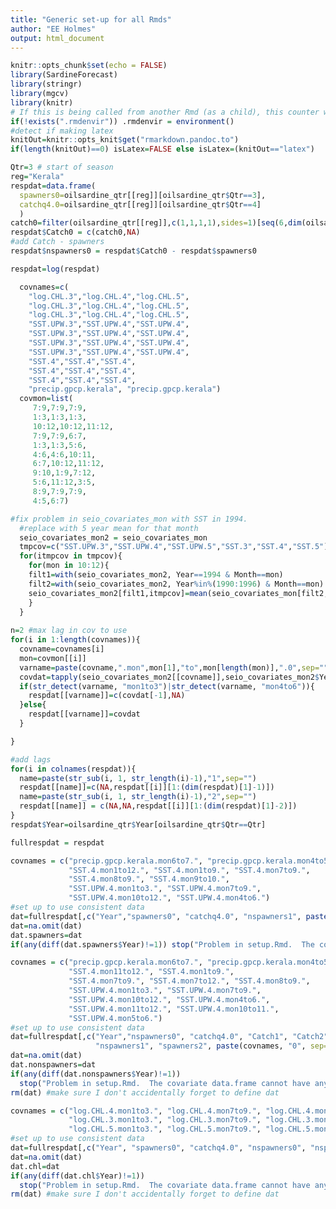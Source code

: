 ```yaml
---
title: "Generic set-up for all Rmds"
author: "EE Holmes"
output: html_document
---
```


```r
knitr::opts_chunk$set(echo = FALSE)
library(SardineForecast)
library(stringr)
library(mgcv)
library(knitr)
# If this is being called from another Rmd (as a child), this counter will exist
if(!exists(".rmdenvir")) .rmdenvir = environment()
#detect if making latex
knitOut=knitr::opts_knit$get("rmarkdown.pandoc.to")
if(length(knitOut)==0) isLatex=FALSE else isLatex=(knitOut=="latex")
```


```r
Qtr=3 # start of season
reg="Kerala"
respdat=data.frame(
  spawners0=oilsardine_qtr[[reg]][oilsardine_qtr$Qtr==3],
  catchq4.0=oilsardine_qtr[[reg]][oilsardine_qtr$Qtr==4]
  )
catch0=filter(oilsardine_qtr[[reg]],c(1,1,1,1),sides=1)[seq(6,dim(oilsardine_qtr)[1],4)]
respdat$Catch0 = c(catch0,NA)
#add Catch - spawners
respdat$nspawners0 = respdat$Catch0 - respdat$spawners0

respdat=log(respdat)

  covnames=c(
    "log.CHL.3","log.CHL.4","log.CHL.5",
    "log.CHL.3","log.CHL.4","log.CHL.5",
    "log.CHL.3","log.CHL.4","log.CHL.5",
    "SST.UPW.3","SST.UPW.4","SST.UPW.4",
    "SST.UPW.3","SST.UPW.4","SST.UPW.4",
    "SST.UPW.3","SST.UPW.4","SST.UPW.4",
    "SST.UPW.3","SST.UPW.4","SST.UPW.4",
    "SST.4","SST.4","SST.4",
    "SST.4","SST.4","SST.4",
    "SST.4","SST.4","SST.4",
    "precip.gpcp.kerala", "precip.gpcp.kerala")
  covmon=list(
     7:9,7:9,7:9,
     1:3,1:3,1:3,
     10:12,10:12,11:12,
     7:9,7:9,6:7,
     1:3,1:3,5:6,
     4:6,4:6,10:11,
     6:7,10:12,11:12,
     9:10,1:9,7:12,
     5:6,11:12,3:5,
     8:9,7:9,7:9,
     4:5,6:7)

#fix problem in seio_covariates_mon with SST in 1994.
  #replace with 5 year mean for that month
  seio_covariates_mon2 = seio_covariates_mon
  tmpcov=c("SST.UPW.3","SST.UPW.4","SST.UPW.5","SST.3","SST.4","SST.5")
  for(itmpcov in tmpcov){
    for(mon in 10:12){
    filt1=with(seio_covariates_mon2, Year==1994 & Month==mon)
    filt2=with(seio_covariates_mon2, Year%in%(1990:1996) & Month==mon)
    seio_covariates_mon2[filt1,itmpcov]=mean(seio_covariates_mon[filt2,itmpcov], na.rm=TRUE)
    }
  }
     
n=2 #max lag in cov to use
for(i in 1:length(covnames)){
  covname=covnames[i]
  mon=covmon[[i]]
  varname=paste(covname,".mon",mon[1],"to",mon[length(mon)],".0",sep="")
  covdat=tapply(seio_covariates_mon2[[covname]],seio_covariates_mon2$Year,function(x){mean(x[mon],na.rm=TRUE)})
  if(str_detect(varname, "mon1to3")|str_detect(varname, "mon4to6")){
    respdat[[varname]]=c(covdat[-1],NA)
  }else{
    respdat[[varname]]=covdat
  }

}

#add lags
for(i in colnames(respdat)){
  name=paste(str_sub(i, 1, str_length(i)-1),"1",sep="")
  respdat[[name]]=c(NA,respdat[[i]][1:(dim(respdat)[1]-1)])
  name=paste(str_sub(i, 1, str_length(i)-1),"2",sep="")
  respdat[[name]] = c(NA,NA,respdat[[i]][1:(dim(respdat)[1]-2)])
}
respdat$Year=oilsardine_qtr$Year[oilsardine_qtr$Qtr==Qtr]

fullrespdat = respdat
```

```r
covnames = c("precip.gpcp.kerala.mon6to7.", "precip.gpcp.kerala.mon4to5.",
             "SST.4.mon1to12.", "SST.4.mon1to9.", "SST.4.mon7to9.", 
             "SST.4.mon8to9.", "SST.4.mon9to10.", 
             "SST.UPW.4.mon1to3.", "SST.UPW.4.mon7to9.",
             "SST.UPW.4.mon10to12.", "SST.UPW.4.mon4to6.")
#set up to use consistent data
dat=fullrespdat[,c("Year","spawners0", "catchq4.0", "nspawners1", paste(covnames, "0", sep=""), paste(covnames, "1", sep=""))]
dat=na.omit(dat)
dat.spawners=dat
if(any(diff(dat.spawners$Year)!=1)) stop("Problem in setup.Rmd.  The covariate data.frame cannot have any missing years.")
```

```r
covnames = c("precip.gpcp.kerala.mon6to7.", "precip.gpcp.kerala.mon4to5.",
             "SST.4.mon11to12.", "SST.4.mon1to9.", 
             "SST.4.mon7to9.", "SST.4.mon7to12.", "SST.4.mon8to9.",
             "SST.UPW.4.mon1to3.", "SST.UPW.4.mon7to9.",
             "SST.UPW.4.mon10to12.", "SST.UPW.4.mon4to6.",
             "SST.UPW.4.mon11to12.", "SST.UPW.4.mon10to11.",
             "SST.UPW.4.mon5to6.")
#set up to use consistent data
dat=fullrespdat[,c("Year","nspawners0", "catchq4.0", "Catch1", "Catch2",
                   "nspawners1", "spawners2", paste(covnames, "0", sep=""), paste(covnames, "1", sep=""))]
dat=na.omit(dat)
dat.nonspawners=dat
if(any(diff(dat.nonspawners$Year)!=1))
  stop("Problem in setup.Rmd.  The covariate data.frame cannot have any missing years.")
rm(dat) #make sure I don't accidentally forget to define dat
```

```r
covnames = c("log.CHL.4.mon1to3.", "log.CHL.4.mon7to9.", "log.CHL.4.mon10to12.",
             "log.CHL.3.mon1to3.", "log.CHL.3.mon7to9.", "log.CHL.3.mon10to12.",
             "log.CHL.5.mon1to3.", "log.CHL.5.mon7to9.", "log.CHL.5.mon10to12.")
#set up to use consistent data
dat=fullrespdat[,c("Year", "spawners0", "catchq4.0", "nspawners0", "nspawners1", "spawners2", paste(covnames, "0", sep=""), paste(covnames, "1", sep=""))]
dat=na.omit(dat)
dat.chl=dat
if(any(diff(dat.chl$Year)!=1))
  stop("Problem in setup.Rmd.  The covariate data.frame cannot have any missing years.")
rm(dat) #make sure I don't accidentally forget to define dat
```
